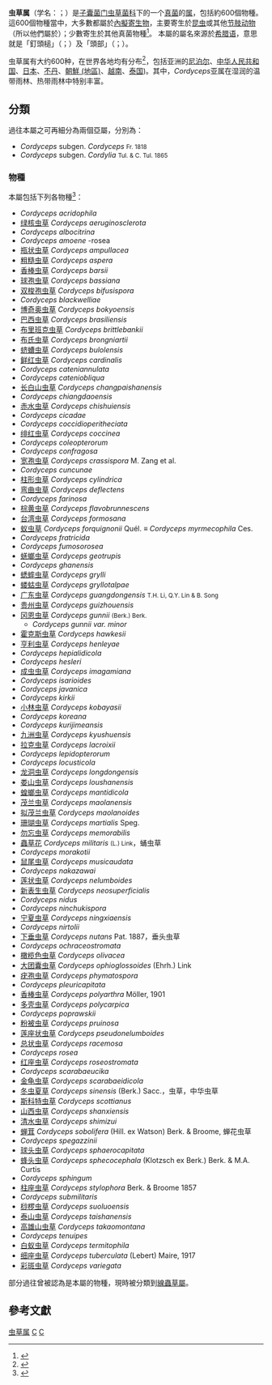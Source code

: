 {{Automatic Taxobox
| image = 2010-08-06 Cordyceps militaris 1.jpg
| image_caption = ''Cordyceps militaris''
| taxon = Cordyceps
| authority   = [[埃利亚斯·芒努斯·弗里斯|Fr.]] (1818)
| type_species = [[蟲草花|蟲草花]]（''[[Cordyceps_militaris|Cordyceps militaris]]''）
| type_species_authority = ([[卡尔·林奈|L.]]) Fr. (1818)
| subdivision_ranks = [[亚属|亚属]]及[[#物種|物種]]
| subdivision = [[#分類|見內文]]
}}

'''虫草属'''（学名：{{lang|la|''Cordyceps''}}；{{IPAc-en|ˈ|k|ɔɹ|d|ɪ|s|ɛ|p|s}}）是[[子囊菌门|子囊菌门]][[虫草菌科|虫草菌科]]下的一个[[真菌|真菌]]的[[属|属]]，包括約600個物種。這600個物種當中，大多數都屬於[[拟寄生物|內擬寄生物]]，主要寄生於[[昆虫|昆虫]]或其他[[节肢动物|节肢动物]]（所以他們屬於{{tsl|en|entomopathogenic fungi}}）；少數寄生於其他真菌物種<ref>{{Cite journal|last=Nikoh|first=N|date=April 2000|title=Interkingdom host jumping underground: phylogenetic analysis of entomoparasitic fungus of the genus cordyceps.|url=https://archive.org/details/sim_molecular-biology-and-evolution_2000-04_17_4/page/629|journal=Mol Biol Evol|volume=17|issue=4|pages=629–38|pmid=10742053|doi=10.1093/oxfordjournals.molbev.a026341|doi-access=free}}</ref>。
本屬的屬名來源於[[希腊语|希腊语]]，意思就是「釘頭槌」（{{lang|grc|κορδύλη}}；{{lang|grc|''kordýlē''}}）及「頭部」（{{lang|grc|κεφαλή}}；{{lang|grc|''cephali''}}）。

虫草属有大约600种，在世界各地均有分布<ref>{{cite journal | doi=10.3114/sim.2007.57.01 | last=Sung | first=Gi-Ho | author2=Nigel L. Hywel-Jones | author3=Jae-Mo Sung | author4=J. Jennifer Luangsa-ard | author5=Bhushan Shrestha | author6=Joseph W. Spatafora | name-list-style=amp | title=Phylogenetic classification of Cordyceps and the clavicipitaceous fungi | year=2007 | journal=Stud Mycol | volume=57 | issue=1 | pages=5–59 | pmid=18490993 | pmc=2104736}}</ref>，包括亚洲的[[尼泊尔|尼泊尔]]、[[中华人民共和国|中华人民共和国]]、[[日本|日本]]、[[不丹|不丹]]、[[朝鮮_(地區)|朝鮮 (地區)]]、[[越南|越南]]、[[泰国|泰国]])。其中，''Cordyceps''亚属在湿润的温带雨林、热带雨林中特别丰富。

==分類==
過往本屬之可再細分為兩個亞屬，分別為：
* ''Cordyceps'' subgen. ''Cordyceps'' <small>Fr. 1818</small>
* ''Cordyceps'' subgen. ''Cordylia'' <small>Tul. & C. Tul. 1865</small>

===物種===
本屬包括下列各物種<ref>{{cite web |author1=<!-- not stated --> |title=''Cordyceps'' |url=https://www.ncbi.nlm.nih.gov/Taxonomy/Browser/wwwtax.cgi?mode=Tree&id=45234&lvl=3&keep=1&srchmode=1&unlock |website=NCBI taxonomy |publisher=<!-- [[National_Center_for_Biotechnology_Information|National Center for Biotechnology Information]] -->[[美国国家生物技术信息中心|美国国家生物技术信息中心]] |access-date=2019-09-04 |location=Bethesda, MD, USA |language=en |archive-date=2021-05-06 |archive-url=https://web.archive.org/web/20210506020305/https://www.ncbi.nlm.nih.gov/Taxonomy/Browser/wwwtax.cgi?mode=Tree&id=45234&lvl=3&keep=1&srchmode=1&unlock |dead-url=no }}</ref>：
* ''Cordyceps acridophila''
* [[绿核虫草|绿核虫草]] ''Cordyceps aeruginosclerota''
* ''Cordyceps albocitrina'' 
* ''Cordyceps amoene'' -rosea   
* [[瓶状虫草|瓶状虫草]] ''Cordyceps ampullacea''
* [[粗糙虫草|粗糙虫草]] ''Cordyceps aspera''
* [[香棒虫草|香棒虫草]] ''Cordyceps barsii''
* [[球孢虫草|球孢虫草]] ''Cordyceps bassiana''
* [[双梭孢虫草|双梭孢虫草]] ''Cordyceps bifusispora'' 
* ''Cordyceps blackwelliae''
* [[博奇奥虫草|博奇奥虫草]] ''Cordyceps bokyoensis''
* [[巴西虫草|巴西虫草]] ''Cordyceps brasiliensis''   
* [[布里班克虫草|布里班克虫草]] ''Cordyceps brittlebankii''
* [[布氏虫草|布氏虫草]] ''Cordyceps brongniartii''
* [[蛴螬虫草|蛴螬虫草]] ''Cordyceps bulolensis''
* [[鲜红虫草|鲜红虫草]] ''Cordyceps cardinalis''
*''Cordyceps cateniannulata'' 
*''Cordyceps cateniobliqua'' 
* [[长白山虫草|长白山虫草]] ''Cordyceps changpaishanensis''
*''Cordyceps chiangdaoensis'' 
* [[赤水虫草|赤水虫草]] ''Cordyceps chishuiensis''
*''Cordyceps cicadae'' 
*''Cordyceps coccidioperitheciata'' 
* [[绯红虫草|绯红虫草]] ''Cordyceps coccinea'' 
*''Cordyceps coleopterorum'' 
*''Cordyceps confragosa'' 
* [[宽孢虫草|宽孢虫草]] ''Cordyceps crassispora'' M. Zang et al.
*''Cordyceps cuncunae'' 
* [[柱形虫草|柱形虫草]] ''Cordyceps cylindrica''
* [[弯曲虫草|弯曲虫草]] ''Cordyceps deflectens''
*''Cordyceps farinosa''
* [[棕黄虫草|棕黄虫草]] ''Cordyceps flavobrunnescens''
* [[台湾虫草|台湾虫草]] ''Cordyceps formosana''
* [[蚁虫草|蚁虫草]] ''Cordyceps forquignonii'' Quél. ≡ ''Cordyceps myrmecophila'' Ces.
*''Cordyceps fratricida'' 
*''Cordyceps fumosorosea''
* [[蜣螂虫草|蜣螂虫草]] ''Cordyceps geotrupis'' 
* ''Cordyceps ghanensis'' 
* [[蟋蟀虫草|蟋蟀虫草]] ''Cordyceps grylli'' 
* [[蝼蛄虫草|蝼蛄虫草]] ''Cordyceps gryllotalpae''
* [[广东虫草|广东虫草]] ''Cordyceps guangdongensis'' <small>T.H. Li, Q.Y. Lin & B. Song</small>
* [[贵州虫草|贵州虫草]] ''Cordyceps guizhouensis''
* [[冈恩虫草|冈恩虫草]] ''Cordyceps gunnii'' <small>(Berk.) Berk.</small>
** ''Cordyceps gunnii var. minor'' 
* [[霍克斯虫草|霍克斯虫草]] ''Cordyceps hawkesii''
* [[亨利虫草|亨利虫草]] ''Cordyceps henleyae'' 
* ''Cordyceps hepialidicola'' 
*''Cordyceps hesleri'' 
* [[成虫虫草|成虫虫草]] ''Cordyceps imagamiana'' 
*''Cordyceps isarioides'' 
*''Cordyceps javanica'' 
*''Cordyceps kirkii'' 
* [[小林虫草|小林虫草]] ''Cordyceps kobayasii'' 
*''Cordyceps koreana'' 
*''Cordyceps kurijimeansis'' 
* [[九洲虫草|九洲虫草]] ''Cordyceps kyushuensis'' 
* [[拉克虫草|拉克虫草]] ''Cordyceps lacroixii''
*''Cordyceps lepidopterorum'' 
*''Cordyceps locusticola'' 
* [[龙洞虫草|龙洞虫草]] ''Cordyceps longdongensis''
* [[娄山虫草|娄山虫草]]  ''Cordyceps loushanensis''
* [[蝗螂虫草|蝗螂虫草]] ''Cordyceps mantidicola''
* [[茂兰虫草|茂兰虫草]] ''Cordyceps maolanensis''
* [[拟茂兰虫草|拟茂兰虫草]] ''Cordyceps maolanoides''
* [[珊瑚虫草|珊瑚虫草]] ''Cordyceps martialis'' Speg.
* [[勿忘虫草|勿忘虫草]] ''Cordyceps memorabilis'' 
* [[蟲草花|蟲草花]] ''Cordyceps militaris'' <small>(L.) Link</small>，蛹虫草
* ''Cordyceps morakotii'' 
* [[鼠尾虫草|鼠尾虫草]] ''Cordyceps musicaudata''
*''Cordyceps nakazawai'' 
* [[莲状虫草|莲状虫草]] ''Cordyceps nelumboides''
* [[新表生虫草|新表生虫草]] ''Cordyceps neosuperficialis''
*''Cordyceps nidus'' 
*''Cordyceps ninchukispora'' 
* [[宁夏虫草|宁夏虫草]] ''Cordyceps ningxiaensis'' 
*''Cordyceps nirtolii'' 
* [[下垂虫草|下垂虫草]] ''Cordyceps nutans'' Pat. 1887，垂头虫草
*''Cordyceps ochraceostromata'' 
* [[橄榄色虫草|橄榄色虫草]] ''Cordyceps olivacea''
* [[大团囊虫草|大团囊虫草]] ''Cordyceps ophioglossoides'' (Ehrh.) Link  
* [[疣孢虫草|疣孢虫草]] ''Cordyceps phymatospora''
*''Cordyceps pleuricapitata'' 
* [[香棒虫草|香棒虫草]] ''Cordyceps polyarthra'' Möller, 1901
* [[多壳虫草|多壳虫草]] ''Cordyceps polycarpica''
*''Cordyceps poprawskii'' 
* [[粉被虫草|粉被虫草]] ''Cordyceps pruinosa'' 
* [[莲座状虫草|莲座状虫草]] ''Cordyceps pseudonelumboides'' 
* [[总状虫草|总状虫草]] ''Cordyceps racemosa''
*''Cordyceps rosea'' 
* [[红座虫草|红座虫草]] ''Cordyceps roseostromata'' 
*''Cordyceps scarabaeucika'' 
* [[金龟虫草|金龟虫草]] ''Cordyceps scarabaeidicola''
* [[冬虫夏草|冬虫夏草]] ''Cordyceps sinensis'' (Berk.) Sacc.，虫草，中华虫草
* [[斯科特虫草|斯科特虫草]] ''Cordyceps scottianus''
* [[山西虫草|山西虫草]] ''Cordyceps shanxiensis''
* [[清水虫草|清水虫草]] ''Cordyceps shimizui''
* [[蝉茸|蝉茸]] ''Cordyceps sobolifera'' (Hill. ex Watson) Berk. & Broome, 蝉花虫草
*''Cordyceps spegazzinii'' 
* [[球头虫草|球头虫草]] ''Cordyceps sphaerocapitata''
* [[蜂头虫草|蜂头虫草]] ''Cordyceps sphecocephala'' (Klotzsch ex Berk.) Berk. & M.A. Curtis
*''Cordyceps sphingum''
* [[柱座虫草|柱座虫草]] ''Cordyceps stylophora'' Berk. & Broome 1857
*''Cordyceps submilitaris'' 
* [[桫椤虫草|桫椤虫草]] ''Cordyceps suoluoensis''
* [[泰山虫草|泰山虫草]] ''Cordyceps taishanensis'' 
* [[高雄山虫草|高雄山虫草]] ''Cordyceps takaomontana'' 
* ''Cordyceps tenuipes''
* [[白蚁虫草|白蚁虫草]] ''Cordyceps termitophila''
* [[细座虫草|细座虫草]] ''Cordyceps tuberculata'' (Lebert) Maire, 1917
* [[彩斑虫草|彩斑虫草]] ''Cordyceps variegata''

部分過往曾被認為是本屬的物種，現時被分類到[[線蟲草屬|線蟲草屬]]。

==參考文獻==
{{reflist}}

{{taxonbar}}

[[Category:虫草属|]]
[[Category:虫草菌科|C]]
[[Category:1818年描述的分类群|C]]